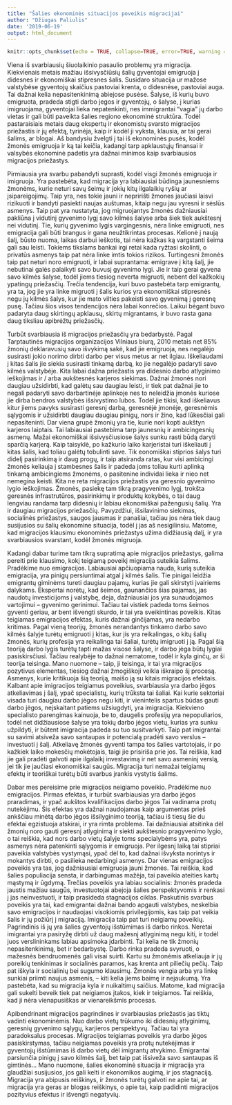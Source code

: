 ---
title: "Šalies ekonominės situacijos poveikis migracijai"
author: "Džiugas Paliulis"
date: '2019-06-19'
output: html_document
---

```{r setup, include=FALSE}
knitr::opts_chunk$set(echo = TRUE, collapse=TRUE, error=TRUE, warning = FALSE, message= FALSE, cache=TRUE)
```

Viena iš svarbiausių šiuolaikinio pasaulio problemų yra migracija. Kiekvienais metais mažiau išsivysčiūsių šalių gyventojai emigruoja į didesnes ir ekonomiškai stipresnes šalis. Susidaro situacija ur mažose valstybėse gyventojų skaičius pastoviai krenta, o didesnėse, pastoviai auga. Tai dažnai kelia nepasitenkinimą abiejose pusėse. Šalyse, iš kurių buvo emigruota, pradeda stigti darbo jegos ir gyventojų, o šalyse, į kurias imigruojama, gyventojai lieka nepatenkinti, nes immigrantai “vagia” jų darbo vietas ir gali būti paveikta šalies regiono ekonominė struktūra. Todėl pastaraisiais metais daug ekspertų ir ekonomistų svarsto migracijos priežastis ir jų efektą, tyrinėja, kaip ir kodėl ji vyksta, klausia, ar tai gerai šalims, ar blogai. Aš bandysiu žvelgti į tai iš ekonominės pusės, kodėl žmonės emigruoja ir ką tai keičia, kadangi tarp apklaustųjų finansai ir valsybės ekonominė padetis yra dažnai minimos kaip svarbiausios migracijos priežastys.

Pirmiausia yra svarbu pabandyti suprasti, kodėl visgi žmonės emigruoja ir imigruoja. Yra pastebėta, kad migracija yra labiausiai būdinga jaunesniems žmonėms, kurie neturi savų šeimų ir jokių kitų ilgalaikių ryšių ar įsipareigojimų. Taip yra, nes tokie jauni ir nepririšti žmones jaučiasi laisvi rizikuoti ir bandyti pasiekti naujas auštumas, kitaip negu jau vyresni ir sėslūs asmenys. Taip pat yra nustatyta, jog migruojantys žmonės dažniausiai pakliūna į vidutinį gyvenimo lygį savo kilmės šalyse arba šiek tiek aukštesnį nei vidutinį. Tie, kurių gyvenimo lygis vargingesnis, nėra linke emigruoti, nes emigracija gali būti brangus ir gana neužtikrintas procesas. Kelionė į naują šalį, būsto nuoma, laikas darbui ieškotis, tai nėra kažkas ką vargstanti šeima gali sau leisti. Tokiems tikslams bankai irgi retai kada ryžtasi skolinti, o privatūs asmenys  taip pat nėra linke imtis tokios rizikos. Turtingesni žmonės taip pat neturi noro emigruoti, ir labai suprantama: emigrave į kitą šalį,  jie nebutinai galės palaikyti savo buvusį gyvenimo lygi. Jie ir taip gerai gyvena savo kilmės šalyse, todėl jiems tiesiog neverta migruoti, nebent del kažkokių ypatingų priežasčių. Trečia tendencija, kuri buvo pastebėta tarp emigrantų, yra ta, jog jie yra linke migruoti į šalis kurios yra ekonomiškai stipresnės negu jų kilmės šalys, kur jie mato vilties pakeisti savo gyvenimą į geresnę pusę. Tačiau šios visos tendencijos nėra labai konrečios. Laikui bėgant buvo padaryta daug skirtingų apklausų, skirtų migrantams, ir buvo rasta gana daug tiksliau apibrėžtų priežasčių. 

Turbūt svarbiausia iš migracijos priežasčių yra bedarbystė. Pagal Tarptautinės migracijos organizacijos Vilniaus biurą, 2010 metais net 85% žmonių deklaravusių savo išvykimą sakė, kad jie emigruoja, nes negalėjo susirasti jokio norimo dirbti darbo per visus metus ar net ilgiau. Iškeliaudami į kitas šalis jie siekia susirasti tinkamą darbą, ko jie negalėjo padaryti savo kilmės valstybėje. Kita labai dažna priežastis yra didesnio darbo atlyginimo ieškojimas ir / arba aukštesnės karjeros siekimas. Dažnai žmonės nori daugiau užsidirbti, kad galėtų sau daugiau leisti, ir tiek pat dažnai jie to negali padaryti savo darbartinėje aplinkoje nes to neleidžia įmonės kuriose jie dirba bendros valstybės išsivystimo lubos. Todėl jie tikisi, kad iškeliavus kitur jiems pavyks susirasti geresnį darbą, geresnėjė įmonėje, geresnėmis sąlygomis ir užsidirbti daugiau daugiau pinigų, nors ir žino, kad lūkesčiai gali nepasiteninti. Dar viena grupė žmonių yra tie, kurie nori kopti aukštyn karjeros laiptais. Tai labiausiai pastebima tarp jaunesnių ir ambicingesnių asmenų. Mažai ekonomiškai išsivysčiusiose šalys sunku rasti būdą daryti sparčią karjerą. Kaip taisyklė,  po kažkurio laiko karjeristai turi iškeliauti į kitas šalis, kad toliau galėtų tobulinti save. Tik eonomiškai stiprios šalys turi didelį pasirinkimą ir daug progų, ir taip atsiranda ratas, kur visi ambicingi žmonės keliauja į stambesnes šalis ir padeda joms toliau kurti aplinką tinkamą ambicingiems žmonėms, o pasitenine individai lieka ir nieo net nemegina keisti. Kita ne reta migracijos priežastis yra geresnio gyvenimo lygio ieškojimas. Žmonės, pasiekę tam tikrą pragyvenimo lygį, trokšta geresnės infrastrutūros, pasirinkimų ir produktų kokybės,  o tai daug lengviau randama tarp didesnių ir labiau ekonomiškai pažengusių šalių. Yra ir daugiau migracijos priežasčių. Pavyzdžiui, išsilavinimo siekimas, socialinės priežastys, saugos jausmas ir panašiai, tačiau jos nėra tiek daug susijusios su šalių ekonomine situacija, todėl į jas aš nesigilinsiu. Matome, kad migracijos klausimu ekonominės priežastys užima didžiausią dalį, ir yra svarbiausios svarstant, kodėl žmonės migruoja.

Kadangi dabar turime tam tikrą supratimą apie migracijos priežastys, galima pereiti prie klausimo, kokį teigiamą poveikį migracija suteikia šalims. Pradėkime nuo emigracijos. Labiausiai apčiuopiama nauda, kurią suteikia emigracija, yra pinigų persiuntimai atgal į kilmės šalis. Tie pinigai leidžia emigrantų giminėms tureti daugiau pajamų, kurias jie gali skirstyti įvairiems dalykams. Ekspertai norėtų, kad šeimos, gaunančios šias pajamas, jas naudotų investicijoms į valstybę, deja, dažniausiai jos yra sunaudojamos vartojimui – gyvenimo gerinimui. Tačiau tai vistiek padeda toms šeimos gyventi geriau, ar bent išvengti skurdo, ir tai yra sveikintinas poveikis. Kitas teigiamas  emigracijos efektas, kuris dažnai ginčijamas, yra nedarbo kritimas. Pagal vieną teorijų, žmonės nerandantys tinkamo darbo savo kilmės šalyje turėtų emigruoti į kitas, kur jis yra reikalingas, o kitų šalių žmonės, kurių profesija yra reikalinga tai šaliai, turėtų imigruoti į ją. Pagal šią teoriją darbo lygis turėtų tapti mažas visose šalyse, ir darbo jėga  būtų lygiai pasiskirsčiusi. Tačiau realybėje to dažnai nematome, todėl ir kyla ginčų, ar ši teorija teisinga. Mano nuomone – taip, ji teisinga, ir tai yra migracijos pozytivus elementas, tiesiog dažnai žmogiškoji veikla iškraipo šį procesą.  Asmenys, kurie kritikuoja šią teoriją, maišo ją su kitais migracijos efektais. 
Kalbant apie imigracijos teigiamus poveikius, svarbiausia yra darbo jėgos atkeliavimas į šalį, ypač specialistų, kurių trūksta tai šaliai. Kai kurie sektoriai visada turi daugiau darbo jėgos negu kiti, ir vienintelis spartus būdas gauti darbo jėgos, neįskaitant patiems užsiugdyti, yra imigracija. Kiekvieno specialisto parengimas kainuoja, be to, daugelis profesijų yra nepopuliarios, todėl net didžiausiose šalyse yra tokių darbo jėgos vietų, kurias yra sunku užpildyti, ir būtent imigracija padeda su tuo susitvarkyti. Taip pat imigrantai su savimi atsiveža savo santaupas ir potencialą pradėti savo verslus – investuoti į šalį. Atkeliavę žmonės gyventi tampa tos šalies vartotojais, ir po kažkiek laiko mokesčių mokėtojais, taigi jie prisiriša prie jos. Tai reiškia, kad jie gali pradėti galvoti apie ilgalaikį investavimą ir net savo asmeninį verslą, jei tik jie jaučiasi ekonomiškai saugūs. Migracija turi nemažai teigiamų efektų ir teoriškai turėtų būti svarbus įrankis vystytis šalims.

Dabar mes pereisime prie migracijos neigiamo poveikio. Pradėkime nuo emigracijos. Pirmas efektas, ir turbūt svarbiausias yra darbo jėgos praradimas, ir ypač aukštos kvalifikacijos darbo jėgos Tai vadinama protų nutekėjimu. Šis efektas yra dažnai naudojamas kaip argumentas prieš ankščiau minėtą  darbo jėgos išsilyginimo teoriją, tačiau iš tiesų šie du efektai egzistuoja atskirai, ir yra rimta problema. Tai dažniausiai atsitinka dėl žmonių noro gauti geresnį atlyginimą ir  siekti aukštesnio pragyvenimo lygio, o tai  reiškia, kad nors darbo vietų šalyje toms specialybėms yra, patys asmenys nėra patenkinti sąlygomis ir emigruoja. Per ilgesnį laiką  tai  stipriai paveikia valstybės vystymąsi,  ypač  dėl to, kad dažnai išvyksta norintys ir mokantys dirbti, o  pasilieka nedarbingi asmenys. Dar vienas emigracijos poveikis yra tas, jog dažniausiai emigruoja jauni žmonės. Tai reiškia, kad šalies populiacija sensta, ir darbingumas mažėja, tai paveikia ateities kartų mąstymą ir ūgdymą. Trečias poveikis yra labiau socialinis: žmonės pradeda jaustis mažiau saugūs, investuotojai abejoja šalies perspektyvomis ir renkasi į jas neinvestuoti, ir taip prasideda stagnacijos ciklas. Paskutinis svarbus poveikis yra tai, kad emigrantai dažnai bando apgauti valstybes, neskelbia savo emigracijos ir naudaojasi visokiomis privilegijomis, kas taip pat veikia šalis ir jų požiūrį į migraciją.
Imigracija taip pat turi neigiamų poveikių. Pagrindinis iš jų yra šalies gyventojų išstūmimas iš darbo rinkos. Neretai imigrantai yra pasiryžę dirbti už daug mažesnį atlyginimą negu kiti, ir todėl juos verslininkams labiau apsimoka įdarbinti. Tai kelia ne tik žmonių nepasitenkinimą, bet ir bedarbystę. Darbo rinka pradeda svyruoti, o mažesnės bendruomenės gali visai suirti. Kartu su žmonėmis atkeliauja ir jų poreikių tenkinimas ir socialinės paramos, kas krenta ant piliečių pečių. Taip pat iškyla ir socialinių bei sugumo klausimų. Žmonės vengia arba yra linkę sunkiai priimti naujus asmenis,  – kiti kelia jiems baimę ir nejaukumą. Yra pastebėta, kad su migracija kyla ir nuikaltimų saičius. Matome, kad migracija gali sukelti beveik tiek pat neigiamos įtakos, kiek ir teigiamos. Tai reiškia, kad ji nėra vienapusiškas ar vienareikšmis procesas.

Apibendrinant migracijos pagrindines ir svarbiausias priežastis jas tiktų vadinti ekonominėmis. Nuo darbo vietų trūkumo iki didesnių atlyginimų, geresnių gyvenimo sąlygų, karjieros perspektyvų. Tačiau tai yra paradoksalus procesas. Migracijos teigiamas poveikis yra darbo jėgos pasiskirstymas, tačiau neigiamas poveikis yra protų nutekėjimas ir gyventojų išstūmimas iš darbo vietų dėl imigrantų atvykimo. Emigrantai parsiunčia pinigų į savo kilmės šalį, bet taip pat išsiveža savo santaupas iš gimtinės... Mano nuomone, šalies ekonominė situacija ir migracija yra glaudžiai susijusios, jos gali kelti ir ekonomikos augimą, ir jos stagnaciją. Migracija yra abipusis reiškinys, ir žmonės turėtų galvoti ne apie tai, ar migracija yra geras ar blogas reiškinys, o apie tai, kaip padidinti migracijos pozityvius efektus ir išvengti negatyvių.


